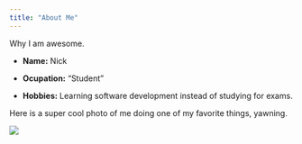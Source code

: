 ```yaml
---
title: "About Me"
---
```


Why I am awesome. 

- __Name:__ Nick

- __Ocupation:__ "Student"

- __Hobbies:__ Learning software development instead of studying for exams.

Here is a super cool photo of me doing one of my favorite things, yawning.

![](F:/example/hh/geography-function.png)